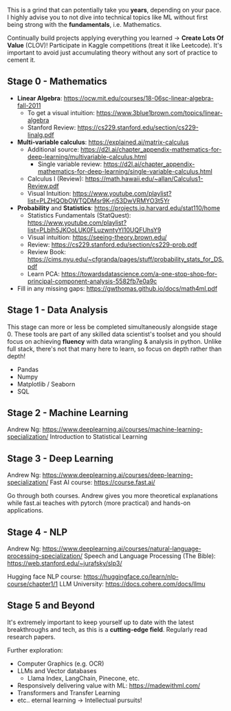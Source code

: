 This is a grind that can potentially take you **years**, depending on your pace. I highly advise you to not dive into technical topics like ML without first being strong with the **fundamentals**, i.e. Mathematics. 

Continually build projects applying everything you learned -> **Create Lots Of Value** (CLOV)! Participate in Kaggle competitions (treat it like Leetcode). It's important to avoid just accumulating theory without any sort of practice to cement it. 

## Stage 0 - Mathematics

- **Linear Algebra**: https://ocw.mit.edu/courses/18-06sc-linear-algebra-fall-2011
	- To get a visual intuition: https://www.3blue1brown.com/topics/linear-algebra
	- Stanford Review: https://cs229.stanford.edu/section/cs229-linalg.pdf
- **Multi-variable calculus**: https://explained.ai/matrix-calculus
	- Additional source: https://d2l.ai/chapter_appendix-mathematics-for-deep-learning/multivariable-calculus.html
		- Single variable review: https://d2l.ai/chapter_appendix-mathematics-for-deep-learning/single-variable-calculus.html
	- Calculus I (Review): https://math.hawaii.edu/~allan/Calculus1-Review.pdf
	- Visual Intuition: https://www.youtube.com/playlist?list=PLZHQObOWTQDMsr9K-rj53DwVRMYO3t5Yr
- **Probability** and **Statistics**: https://projects.iq.harvard.edu/stat110/home
	- Statistics Fundamentals (StatQuest): https://www.youtube.com/playlist?list=PLblh5JKOoLUK0FLuzwntyYI10UQFUhsY9
	- Visual intuition: https://seeing-theory.brown.edu/
	- Review: https://cs229.stanford.edu/section/cs229-prob.pdf
	- Review Book: https://cims.nyu.edu/~cfgranda/pages/stuff/probability_stats_for_DS.pdf
	- Learn PCA: https://towardsdatascience.com/a-one-stop-shop-for-principal-component-analysis-5582fb7e0a9c
- Fill in any missing gaps: https://gwthomas.github.io/docs/math4ml.pdf

## Stage 1 - Data Analysis

This stage can more or less be completed simultaneously alongside stage 0. These tools are part of any skilled data scientist's toolset and you should focus on achieving **fluency** with data wrangling & analysis in python. Unlike full stack, there's not that many here to learn, so focus on depth rather than depth!

- Pandas
- Numpy
- Matplotlib / Seaborn
- SQL

## Stage 2 - Machine Learning

Andrew Ng: https://www.deeplearning.ai/courses/machine-learning-specialization/
Introduction to Statistical Learning
## Stage 3 - Deep Learning

Andrew Ng: https://www.deeplearning.ai/courses/deep-learning-specialization/
Fast AI course: https://course.fast.ai/

Go through both courses. Andrew gives you more theoretical explanations while fast.ai teaches with pytorch (more practical) and hands-on applications.
## Stage 4 - NLP

Andrew Ng: https://www.deeplearning.ai/courses/natural-language-processing-specialization/
Speech and Language Processing (The Bible): https://web.stanford.edu/~jurafsky/slp3/

Hugging face NLP course: https://huggingface.co/learn/nlp-course/chapter1/1
LLM University: https://docs.cohere.com/docs/llmu

## Stage 5 and Beyond

It's extremely important to keep yourself up to date with the latest breakthroughs and tech, as this is a **cutting-edge field**. Regularly read research papers.

Further exploration:
- Computer Graphics (e.g. OCR)
- LLMs and Vector databases
	- Llama Index, LangChain, Pinecone, etc.
- Responsively delivering value with ML: https://madewithml.com/
- Transformers and Transfer Learning
- etc.. eternal learning -> Intellectual pursuits!
